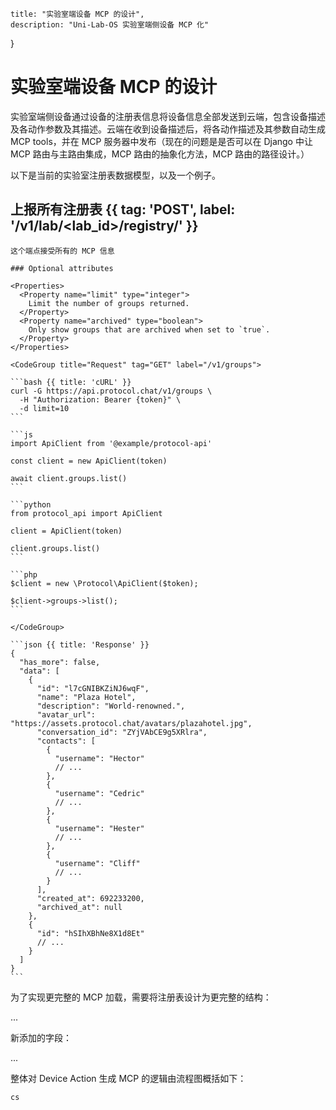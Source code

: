     title: "实验室端设备 MCP 的设计",
    description: "Uni-Lab-OS 实验室端侧设备 MCP 化"
}

# 实验室端设备 MCP 的设计

实验室端侧设备通过设备的注册表信息将设备信息全部发送到云端，包含设备描述及各动作参数及其描述。云端在收到设备描述后，将各动作描述及其参数自动生成 MCP tools，并在 MCP 服务器中发布（现在的问题是是否可以在 Django 中让 MCP 路由与主路由集成，MCP 路由的抽象化方法，MCP 路由的路径设计。）

以下是当前的实验室注册表数据模型，以及一个例子。

## 上报所有注册表 {{ tag: 'POST', label: '/v1/lab/<lab_id>/registry/' }}

<Row>
  <Col>

    这个端点接受所有的 MCP 信息

    ### Optional attributes

    <Properties>
      <Property name="limit" type="integer">
        Limit the number of groups returned.
      </Property>
      <Property name="archived" type="boolean">
        Only show groups that are archived when set to `true`.
      </Property>
    </Properties>

  </Col>
  <Col sticky>

    <CodeGroup title="Request" tag="GET" label="/v1/groups">

    ```bash {{ title: 'cURL' }}
    curl -G https://api.protocol.chat/v1/groups \
      -H "Authorization: Bearer {token}" \
      -d limit=10
    ```

    ```js
    import ApiClient from '@example/protocol-api'

    const client = new ApiClient(token)

    await client.groups.list()
    ```

    ```python
    from protocol_api import ApiClient

    client = ApiClient(token)

    client.groups.list()
    ```

    ```php
    $client = new \Protocol\ApiClient($token);

    $client->groups->list();
    ```

    </CodeGroup>

    ```json {{ title: 'Response' }}
    {
      "has_more": false,
      "data": [
        {
          "id": "l7cGNIBKZiNJ6wqF",
          "name": "Plaza Hotel",
          "description": "World-renowned.",
          "avatar_url": "https://assets.protocol.chat/avatars/plazahotel.jpg",
          "conversation_id": "ZYjVAbCE9g5XRlra",
          "contacts": [
            {
              "username": "Hector"
              // ...
            },
            {
              "username": "Cedric"
              // ...
            },
            {
              "username": "Hester"
              // ...
            },
            {
              "username": "Cliff"
              // ...
            }
          ],
          "created_at": 692233200,
          "archived_at": null
        },
        {
          "id": "hSIhXBhNe8X1d8Et"
          // ...
        }
      ]
    }
    ```

  </Col>
</Row>

为了实现更完整的 MCP 加载，需要将注册表设计为更完整的结构：



...

新添加的字段：

...

整体对 Device Action 生成 MCP 的逻辑由流程图概括如下：

```mermaid
cs
```

